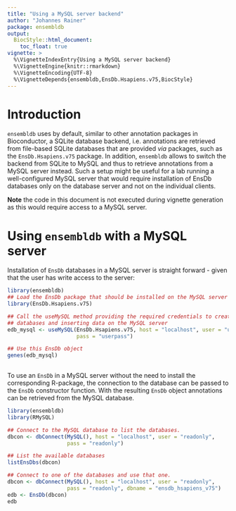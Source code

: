 ```yaml
---
title: "Using a MySQL server backend"
author: "Johannes Rainer"
package: ensembldb
output:
  BiocStyle::html_document:
    toc_float: true
vignette: >
  %\VignetteIndexEntry{Using a MySQL server backend}
  %\VignetteEngine{knitr::rmarkdown}
  %\VignetteEncoding{UTF-8}
  %\VignetteDepends{ensembldb,EnsDb.Hsapiens.v75,BiocStyle}
---
```



# Introduction

`ensembldb` uses by default, similar to other annotation packages in Bioconductor,
a SQLite database backend, i.e. annotations are retrieved from file-based SQLite
databases that are provided *via* packages, such as the `EnsDb.Hsapiens.v75`
package. In addition, `ensembldb` allows to switch the backend from SQLite to
MySQL and thus to retrieve annotations from a MySQL server instead. Such a setup
might be useful for a lab running a well-configured MySQL server that would
require installation of EnsDb databases only on the database server and not on
the individual clients.

**Note** the code in this document is not executed during vignette generation as
this would require access to a MySQL server.


# Using `ensembldb` with a MySQL server

Installation of `EnsDb` databases in a MySQL server is straight forward - given
that the user has write access to the server:

```r
library(ensembldb)
## Load the EnsDb package that should be installed on the MySQL server
library(EnsDb.Hsapiens.v75)

## Call the useMySQL method providing the required credentials to create
## databases and inserting data on the MySQL server
edb_mysql <- useMySQL(EnsDb.Hsapiens.v75, host = "localhost", user = "userwrite",
                      pass = "userpass")

## Use this EnsDb object
genes(edb_mysql)
 
```

To use an `EnsDb` in a MySQL server without the need to install the corresponding
R-package, the connection to the database can be passed to the `EnsDb` constructor
function. With the resulting `EnsDb` object annotations can be retrieved from the
MySQL database.

```r
library(ensembldb)
library(RMySQL)

## Connect to the MySQL database to list the databases.
dbcon <- dbConnect(MySQL(), host = "localhost", user = "readonly",
                   pass = "readonly")

## List the available databases
listEnsDbs(dbcon)

## Connect to one of the databases and use that one.
dbcon <- dbConnect(MySQL(), host = "localhost", user = "readonly",
                   pass = "readonly", dbname = "ensdb_hsapiens_v75")
edb <- EnsDb(dbcon)
edb
 
```

